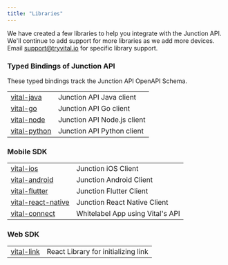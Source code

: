 ```yaml
---
title: "Libraries"
---
```


We have created a few libraries to help you integrate with the Junction API. We'll continue to add support for more libraries as we add more devices. Email [support@tryvital.io](mailto:support@tryvital.io) for specific library support.

### Typed Bindings of Junction API

These typed bindings track the Junction API OpenAPI Schema.

|                                                                      |                                                      |
| -------------------------------------------------------------------- | ---------------------------------------------------- |
| [vital-java](https://github.com/tryVital/vital-java)                       | Junction API Java client                                    |
| [vital-go](https://github.com/tryVital/vital-go)                           | Junction API Go client                                      |
| [vital-node](https://www.npmjs.com/package/@tryvital/vital-node)     | Junction API Node.js client                                 |
| [vital-python](https://pypi.org/project/vital)                       | Junction API Python client                                  |

### Mobile SDK
|                                                                      |                                                      |
| -------------------------------------------------------------------- | ---------------------------------------------------- |
| [vital-ios](https://github.com/tryVital/vital-ios)                   | Junction iOS Client                                     |
| [vital-android](https://github.com/tryVital/vital-android)           | Junction Android Client                                 |
| [vital-flutter](https://github.com/tryVital/vital-flutter)           | Junction Flutter Client                                 |
| [vital-react-native](https://github.com/tryVital/vital-react-native) | Junction React Native Client                            |
| [vital-connect](https://github.com/tryVital/vital-connect-rn)        | Whitelabel App using Vital's API                     |

### Web SDK

|                                                                      |                                                      |
| -------------------------------------------------------------------- | ---------------------------------------------------- |
| [vital-link](https://www.npmjs.com/package/@tryvital/vital-link)     | React Library for initializing link                  |
